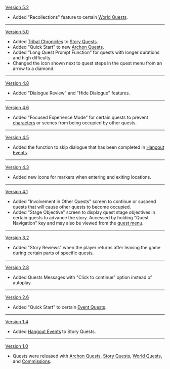 {{Change History/Header}}
[[Version 5.2]]
* Added "Recollections" feature to certain [[World Quest]]s.
----
[[Version 5.0]]
* Added [[Tribal Chronicle]]s to [[Story Quest]]s.
* Added "Quick Start" to new [[Archon Quest]]s.
* Added "Long Quest Prompt Function" for quests with longer durations and high difficulty.
* Changed the icon shown next to quest steps in the quest menu from an arrow to a diamond.<!-- file: [[File:Icon Quest Step.png|20px|link=]] -->
----
[[Version 4.8]]
* Added "Dialogue Review" and "Hide Dialogue" features.
----
[[Version 4.6]]
* Added "Focused Experience Mode" for certain quests to prevent [[character]]s or scenes from being occupied by other quests.
----
[[Version 4.5]]
* Added the function to skip dialogue that has been completed in [[Hangout Event]]s.
----
[[Version 4.3]]
* Added new icons for markers when entering and exiting locations.
----
[[Version 4.1]]
* Added "Involvement in Other Quests" screen to continue or suspend quests that will cause other quests to become occupied.
* Added "Stage Objective" screen to display quest stage objectives in certain quests to advance the story. Accessed by holding "Quest Navigation" key and may also be viewed from the [[Quest/Menu|quest menu]].
----
[[Version 3.2]]
* Added "Story Reviews" when the player returns after leaving the game during certain parts of specific quests.
----
[[Version 2.8]]
* Added Quests Messages with "Click to continue" option instead of autoplay.
----
[[Version 2.6]]
* Added "Quick Start" to certain [[Event Quest]]s.
----
[[Version 1.4]]
* Added [[Hangout Event]]s to Story Quests.
----
[[Version 1.0]]
* Quests were released with [[Archon Quest]]s, [[Story Quest]]s, [[World Quest]]s, and [[Commission]]s.